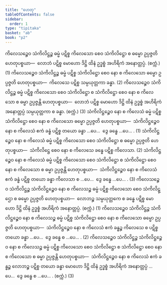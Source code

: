 ```yaml
---
title: "ဟေတု"
tableOfContents: false
sidebar:
  order: 1
type: "tipitaka"
basket: "ab"
book: "p2"
---
```



<DynamicBreadcrumb />

<Division number="80" book="p2" e="ch" v="38" p="399">

<Paragraph number="4017" book="p2">
ကိလေသဉ္စေဝ သံကိလိဋ္ဌဉ္စ ဓမ္မံ ပဋိစ္စ ကိလေသော စေဝ သံကိလိဋ္ဌော စ ဓမ္မော ဥပ္ပဇ္ဇတိ ဟေတုပစ္စယာ—  လောဘံ ပဋိစ္စ မောဟော ဒိဋ္ဌိ ထိနံ ဥဒ္ဓစ္စံ အဟိရိကံ အနောတ္တပ္ပံ. (စက္ကံ.) (1)
</Paragraph>

<Paragraph number="4018" book="p2">
ကိလေသဉ္စေဝ သံကိလိဋ္ဌဉ္စ ဓမ္မံ ပဋိစ္စ သံကိလိဋ္ဌော စေဝ နော စ ကိလေသော ဓမ္မော ဥပ္ပဇ္ဇတိ ဟေတုပစ္စယာ—  ကိလေသေ ပဋိစ္စ သမ္ပယုတ္တကာ ခန္ဓာ. (2)
</Paragraph>

<Paragraph number="4019" book="p2">
ကိလေသဉ္စေဝ သံကိလိဋ္ဌဉ္စ ဓမ္မံ ပဋိစ္စ ကိလေသော စေဝ သံကိလိဋ္ဌော စ သံကိလိဋ္ဌော စေဝ နော စ ကိလေသော စ ဓမ္မာ ဥပ္ပဇ္ဇန္တိ ဟေတုပစ္စယာ—  လောဘံ ပဋိစ္စ မောဟော ဒိဋ္ဌိ ထိနံ ဥဒ္ဓစ္စံ အဟိရိကံ အနောတ္တပ္ပံ သမ္ပယုတ္တကာ စ ခန္ဓာ. (စက္ကံ.) (3)
</Paragraph>

</Division>
<Division number="81" book="p2" e="ch" v="38" p="399">

<Paragraph number="4020" book="p2">
သံကိလိဋ္ဌဉ္စေဝ နော စ ကိလေသံ ဓမ္မံ ပဋိစ္စ သံကိလိဋ္ဌော စေဝ နော စ ကိလေသော ဓမ္မော ဥပ္ပဇ္ဇတိ ဟေတုပစ္စယာ—  သံကိလိဋ္ဌဉ္စေဝ နော စ ကိလေသံ ဧကံ ခန္ဓံ ပဋိစ္စ တယော ခန္ဓာ …ပေ…  ဒွေ ခန္ဓေ …ပေ… . (1)
</Paragraph>

<Paragraph number="4021" book="p2">
သံကိလိဋ္ဌဉ္စေဝ နော စ ကိလေသံ ဓမ္မံ ပဋိစ္စ ကိလေသော စေဝ သံကိလိဋ္ဌော စ ဓမ္မော ဥပ္ပဇ္ဇတိ ဟေတုပစ္စယာ—  သံကိလိဋ္ဌေ စေဝ နော စ ကိလေသေ ခန္ဓေ ပဋိစ္စ ကိလေသာ. (2)
</Paragraph>

<Paragraph number="4022" book="p2">
သံကိလိဋ္ဌဉ္စေဝ နော စ ကိလေသံ ဓမ္မံ ပဋိစ္စ ကိလေသော စေဝ သံကိလိဋ္ဌော စ သံကိလိဋ္ဌော စေဝ နော စ ကိလေသော စ ဓမ္မာ ဥပ္ပဇ္ဇန္တိ ဟေတုပစ္စယာ—  သံကိလိဋ္ဌဉ္စေဝ နော စ ကိလေသံ ဧကံ ခန္ဓံ ပဋိစ္စ တယော ခန္ဓာ ကိလေသာ စ …ပေ…  ဒွေ ခန္ဓေ …ပေ… . (3)
</Paragraph>

</Division>
<Division number="82" book="p2" e="ch" v="38" p="400">

<Paragraph number="4023" book="p2">
ကိလေသဉ္စေဝ သံကိလိဋ္ဌဉ္စ သံကိလိဋ္ဌဉ္စေဝ နော စ ကိလေသဉ္စ ဓမ္မံ ပဋိစ္စ ကိလေသော စေဝ သံကိလိဋ္ဌော စ ဓမ္မော ဥပ္ပဇ္ဇတိ ဟေတုပစ္စယာ—  လောဘဉ္စ သမ္ပယုတ္တကေ စ ခန္ဓေ ပဋိစ္စ မောဟော ဒိဋ္ဌိ ထိနံ ဥဒ္ဓစ္စံ အဟိရိကံ အနောတ္တပ္ပံ. (စက္ကံ.) (1)
</Paragraph>

<Paragraph number="4024" book="p2">
ကိလေသဉ္စေဝ သံကိလိဋ္ဌဉ္စ သံကိလိဋ္ဌဉ္စေဝ နော စ ကိလေသဉ္စ ဓမ္မံ ပဋိစ္စ သံကိလိဋ္ဌော စေဝ နော စ ကိလေသော ဓမ္မော ဥပ္ပဇ္ဇတိ ဟေတုပစ္စယာ—  သံကိလိဋ္ဌဉ္စေဝ နော စ ကိလေသံ ဧကံ ခန္ဓဉ္စ ကိလေသေ စ ပဋိစ္စ တယော ခန္ဓာ …ပေ…  ဒွေ ခန္ဓေ စ …ပေ… . (2)
</Paragraph>

<Paragraph number="4025" book="p2">
ကိလေသဉ္စေဝ သံကိလိဋ္ဌဉ္စ သံကိလိဋ္ဌဉ္စေဝ နော စ ကိလေသဉ္စ ဓမ္မံ ပဋိစ္စ ကိလေသော စေဝ သံကိလိဋ္ဌော စ သံကိလိဋ္ဌော စေဝ နော စ ကိလေသော စ ဓမ္မာ ဥပ္ပဇ္ဇန္တိ ဟေတုပစ္စယာ—  သံကိလိဋ္ဌဉ္စေဝ နော စ ကိလေသံ ဧကံ ခန္ဓဉ္စ လောဘဉ္စ ပဋိစ္စ တယော ခန္ဓာ မောဟော ဒိဋ္ဌိ ထိနံ ဥဒ္ဓစ္စံ အဟိရိကံ အနောတ္တပ္ပံ …ပေ…  ဒွေ ခန္ဓေ စ …ပေ… . (စက္ကံ.) (3)
</Paragraph>
</Division>